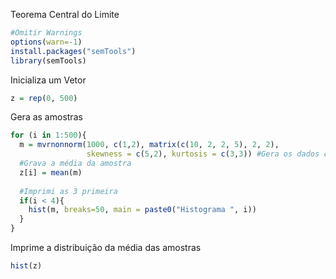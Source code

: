 Teorema Central do Limite

```r
#Omitir Warnings
options(warn=-1)
install.packages("semTools")
library(semTools)
```

Inicializa um Vetor
```r
z = rep(0, 500)
```

Gera as amostras
```r
for (i in 1:500){
  m = mvrnonnorm(1000, c(1,2), matrix(c(10, 2, 2, 5), 2, 2),
                 skewness = c(5,2), kurtosis = c(3,3)) #Gera os dados com enviesamento
  #Grava a média da amostra
  z[i] = mean(m)
  
  #Imprimi as 3 primeira
  if(i < 4){
    hist(m, breaks=50, main = paste0("Histograma ", i))
  }
}
```

Imprime a distribuição da média das amostras
```r
hist(z)
```

